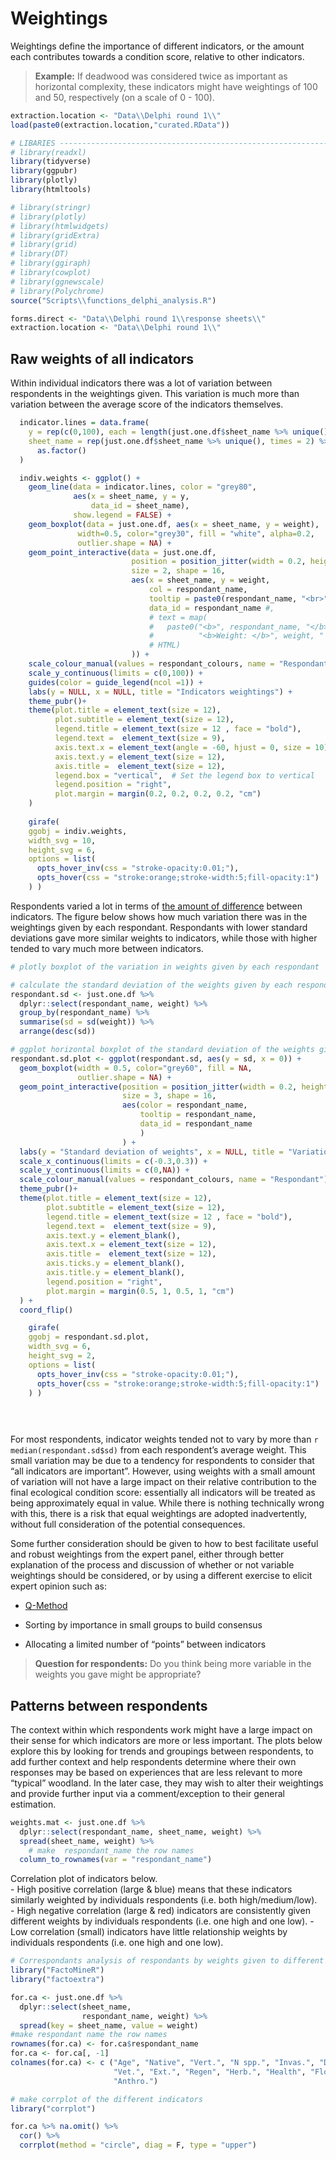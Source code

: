 # Weightings

Weightings define the importance of different indicators, or the amount each contributes towards a condition score, relative to other indicators.

> **Example:** If deadwood was considered twice as important as horizontal complexity, these indicators might have weightings of 100 and 50, respectively (on a scale of 0 - 100).

```r
extraction.location <- "Data\\Delphi round 1\\"
load(paste0(extraction.location,"curated.RData"))
```

```r

# LIBARIES ---------------------------------------------------------------
# library(readxl)
library(tidyverse)
library(ggpubr)
library(plotly)
library(htmltools)

# library(stringr)
# library(plotly)
# library(htmlwidgets)
# library(gridExtra)
# library(grid)
# library(DT)
# library(ggiraph)
# library(cowplot)
# library(ggnewscale)
# library(Polychrome)
source("Scripts\\functions_delphi_analysis.R")

forms.direct <- "Data\\Delphi round 1\\response sheets\\"
extraction.location <- "Data\\Delphi round 1\\"

```

## Raw weights of all indicators

Within individual indicators there was a lot of variation between respondents in the weightings given. This variation is much more than variation between the average score of the indicators themselves.

```r
  
  indicator.lines = data.frame(
    y = rep(c(0,100), each = length(just.one.df$sheet_name %>% unique())),
    sheet_name = rep(just.one.df$sheet_name %>% unique(), times = 2) %>% 
      as.factor()
  )

  indiv.weights <- ggplot() +
    geom_line(data = indicator.lines, color = "grey80",
              aes(x = sheet_name, y = y,
                  data_id = sheet_name),
              show.legend = FALSE) +
    geom_boxplot(data = just.one.df, aes(x = sheet_name, y = weight), 
               width=0.5, color="grey30", fill = "white", alpha=0.2,
               outlier.shape = NA) +
    geom_point_interactive(data = just.one.df, 
                           position = position_jitter(width = 0.2, height = 0),
                           size = 2, shape = 16,
                           aes(x = sheet_name, y = weight,
                               col = respondant_name,
                               tooltip = paste0(respondant_name, "<br>",sheet_name, "<br>Weight = ", weight, "<br>Certainty = ", cert_weight),
                               data_id = respondant_name #,
                               # text = map(
                               #   paste0("<b>", respondant_name, "</b><br>",
                               #          "<b>Weight: </b>", weight, " (certainty ", cert_weight,")<br>"),
                               # HTML)
                           )) +
    scale_colour_manual(values = respondant_colours, name = "Respondant") +
    scale_y_continuous(limits = c(0,100)) +
    guides(color = guide_legend(ncol =1)) +
    labs(y = NULL, x = NULL, title = "Indicators weightings") +
    theme_pubr()+
    theme(plot.title = element_text(size = 12),
          plot.subtitle = element_text(size = 12),
          legend.title = element_text(size = 12 , face = "bold"),
          legend.text =  element_text(size = 9),
          axis.text.x = element_text(angle = -60, hjust = 0, size = 10),
          axis.text.y = element_text(size = 12),
          axis.title =  element_text(size = 12),
          legend.box = "vertical",  # Set the legend box to vertical
          legend.position = "right",
          plot.margin = margin(0.2, 0.2, 0.2, 0.2, "cm")
    ) 
  
    girafe(
    ggobj = indiv.weights,
    width_svg = 10,
    height_svg = 6, 
    options = list(
      opts_hover_inv(css = "stroke-opacity:0.01;"),
      opts_hover(css = "stroke:orange;stroke-width:5;fill-opacity:1")
    ) ) 

```

Respondents varied a lot in terms of [the amount of difference]{.underline} between indicators. The figure below shows how much variation there was in the weightings given by each respondant. Respondants with lower standard deviations gave more similar weights to indicators, while those with higher tended to vary much more between indicators.

```r
# plotly boxplot of the variation in weights given by each respondant

# calculate the standard deviation of the weights given by each respondant
respondant.sd <- just.one.df %>%
  dplyr::select(respondant_name, weight) %>%
  group_by(respondant_name) %>%
  summarise(sd = sd(weight)) %>%
  arrange(desc(sd))

# ggplot horizontal boxplot of the standard deviation of the weights given by each respondant
respondant.sd.plot <- ggplot(respondant.sd, aes(y = sd, x = 0)) +
  geom_boxplot(width = 0.5, color="grey60", fill = NA,
               outlier.shape = NA) +
  geom_point_interactive(position = position_jitter(width = 0.2, height = 0),
                         size = 3, shape = 16,
                         aes(color = respondant_name,
                             tooltip = respondant_name,
                             data_id = respondant_name
                             )
                         ) +
  labs(y = "Standard deviation of weights", x = NULL, title = "Variation by respondent" ) +
  scale_x_continuous(limits = c(-0.3,0.3)) +
  scale_y_continuous(limits = c(0,NA)) +
  scale_colour_manual(values = respondant_colours, name = "Respondant") +
  theme_pubr()+
  theme(plot.title = element_text(size = 12),
        plot.subtitle = element_text(size = 12),
        legend.title = element_text(size = 12 , face = "bold"),
        legend.text =  element_text(size = 9),
        axis.text.y = element_blank(),
        axis.text.x = element_text(size = 12),
        axis.title =  element_text(size = 12),
        axis.ticks.y = element_blank(),
        axis.title.y = element_blank(),
        legend.position = "right",
        plot.margin = margin(0.5, 1, 0.5, 1, "cm")
  ) +
  coord_flip() 

    girafe(
    ggobj = respondant.sd.plot,
    width_svg = 6,
    height_svg = 2,
    options = list(
      opts_hover_inv(css = "stroke-opacity:0.01;"),
      opts_hover(css = "stroke:orange;stroke-width:5;fill-opacity:1")
    ) ) 
    

    
```

For most respondents, indicator weights tended not to vary by more than `r median(respondant.sd$sd)` from each respondent's average weight. This small variation may be due to a tendency for respondents to consider that "all indicators are important". However, using weights with a small amount of variation will not have a large impact on their relative contribution to the final ecological condition score: essentially all indicators will be treated as being approximately equal in value. While there is nothing technically wrong with this, there is a risk that equal weightings are adopted inadvertently, without full consideration of the potential consequences.

Some further consideration should be given to how to best facilitate useful and robust weightings from the expert panel, either through better explanation of the process and discussion of whether or not variable weightings should be considered, or by using a different exercise to elicit expert opinion such as:

-   [Q-Method](https://en.wikipedia.org/wiki/Q_methodology)

-   Sorting by importance in small groups to build consensus

-   Allocating a limited number of "points" between indicators

> **Question for respondents:** Do you think being more variable in the weights you gave might be appropriate?

## Patterns between respondents

The context within which respondents work might have a large impact on their sense for which indicators are more or less important. The plots below explore this by looking for trends and groupings between respondents, to add further context and help respondents determine where their own responses may be based on experiences that are less relevant to more "typical" woodland. In the later case, they may wish to alter their weightings and provide further input via a comment/exception to their general estimation.

```r

weights.mat <- just.one.df %>% 
  dplyr::select(respondant_name, sheet_name, weight) %>% 
  spread(sheet_name, weight) %>% 
    # make  respondant_name the row names
  column_to_rownames(var = "respondant_name")

```

Correlation plot of indicators below.\
- High positive correlation (large & blue) means that these indicators similarly weighted by individuals respondents (i.e. both high/medium/low).\
- High negative correlation (large & red) indicators are consistently given different weights by individuals respondents (i.e. one high and one low). - Low correlation (small) indicators have little relationship weights by individuals respondents (i.e. one high and one low).

```r

# Correspondants analysis of respondants by weights given to different indicators
library("FactoMineR")
library("factoextra")

for.ca <- just.one.df %>%
  dplyr::select(sheet_name, 
                respondant_name, weight) %>%
  spread(key = sheet_name, value = weight) 
#make respondant name the row names
rownames(for.ca) <- for.ca$respondant_name
for.ca <- for.ca[, -1]
colnames(for.ca) <- c ("Age", "Native", "Vert.", "N spp.", "Invas.", "Deadwood",
                       "Vet.", "Ext.", "Regen", "Herb.", "Health", "Flora", "Horiz.",
                       "Anthro.")

# make corrplot of the different indicators
library("corrplot")

for.ca %>% na.omit() %>% 
  cor() %>% 
  corrplot(method = "circle", diag = F, type = "upper")


```
